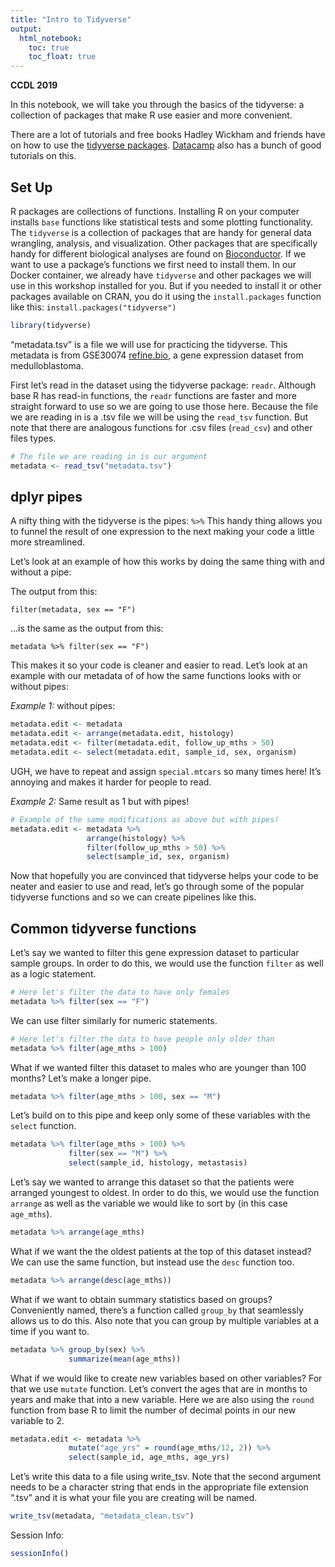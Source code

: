 ```yaml
---
title: "Intro to Tidyverse"
output:   
  html_notebook: 
    toc: true
    toc_float: true
---
```


**CCDL 2019**

In this notebook, we will take you through the basics of the tidyverse: 
a collection of packages that make R use easier and more convenient.  

There are a lot of tutorials and free books Hadley Wickham and friends have on 
how to use the [tidyverse packages](https://r4ds.had.co.nz/index.html). 
[Datacamp](https://www.datacamp.com/) also has a bunch of good tutorials on this. 

## Set Up
R packages are collections of functions. 
Installing R on your computer installs `base` functions like statistical tests 
and some plotting functionality.
The `tidyverse` is a collection of packages that are handy for general data 
wrangling, analysis, and visualization. 
Other packages that are specifically handy for different biological analyses are 
found on [Bioconductor](https://www.bioconductor.org/).
If we want to use a package's functions we first need to install them.
In our Docker container, we already have `tidyverse` and other packages we will
use in this workshop installed for you. 
But if you needed to install it or other packages available on CRAN, you 
do it using the `install.packages` function like this: `install.packages("tidyverse")`
```r
library(tidyverse)
```

"metadata.tsv" is a file we will use for practicing the tidyverse.
This metadata is from GSE30074 [refine.bio](https://www.refine.bio), a gene 
expression dataset from medulloblastoma.
  
First let's read in the dataset using the tidyverse package: `readr`.
Although base R has read-in functions, the `readr` functions are faster and more
straight forward to use so we are going to use those here. 
Because the file we are reading in is a .tsv file we will be using the 
`read_tsv` function. 
But note that there are analogous functions for .csv files (`read_csv`) and 
other files types.
```r
# The file we are reading in is our argument 
metadata <- read_tsv("metadata.tsv")
```

## dplyr pipes
A nifty thing with the tidyverse is the pipes: `%>%`
This handy thing allows you to funnel the result of one expression to the next
making your code a little more streamlined.

Let's look at an example of how this works by doing the same thing with and 
without a pipe:

The output from this:  
```
filter(metadata, sex == "F")
```  
...is the same as the output from this:  
```
metadata %>% filter(sex == "F")
```  
  
This makes it so your code is cleaner and easier to read. 
Let's look at an example with our metadata of of how the same 
functions looks with or without pipes:

*Example 1:* without pipes:   
```r
metadata.edit <- metadata
metadata.edit <- arrange(metadata.edit, histology)
metadata.edit <- filter(metadata.edit, follow_up_mths > 50)
metadata.edit <- select(metadata.edit, sample_id, sex, organism)
```
UGH, we have to repeat and assign `special.mtcars` so many times here! 
It's annoying and makes it harder for people to read. 

*Example 2:* Same result as 1 but with pipes!
```r
# Example of the same modifications as above but with pipes!
metadata.edit <- metadata %>%
                 arrange(histology) %>%
                 filter(follow_up_mths > 50) %>%
                 select(sample_id, sex, organism)
```

Now that hopefully you are convinced that tidyverse helps your code to be neater and
easier to use and read, let's go through some of the popular tidyverse functions
and so we can create pipelines like this. 

## Common tidyverse functions

Let's say we wanted to filter this gene expression dataset to particular sample
groups.
In order to do this, we would use the function `filter` as well as a logic statement.
```r
# Here let's filter the data to have only females
metadata %>% filter(sex == "F")
```

We can use filter similarly for numeric statements.  
```r
# Here let's filter the data to have people only older than 
metadata %>% filter(age_mths > 100)
```

What if we wanted filter this dataset to males who are younger than 100 months? 
Let's make a longer pipe.
```r
metadata %>% filter(age_mths > 100, sex == "M")
```

Let's build on to this pipe and keep only some of these variables with the 
`select` function. 
```r
metadata %>% filter(age_mths > 100) %>%
             filter(sex == "M") %>% 
             select(sample_id, histology, metastasis)
```

Let's say we wanted to arrange this dataset so that the patients were arranged
youngest to oldest.
In order to do this, we would use the function `arrange` as well as the variable
we would like to sort by (in this case `age_mths`).
```r
metadata %>% arrange(age_mths) 
```

What if we want the the oldest patients at the top of this dataset instead? 
We can use the same function, but instead use the `desc` function too. 
```r
metadata %>% arrange(desc(age_mths))
```

What if we want to obtain summary statistics based on groups? 
Conveniently named, there's a function called `group_by` that seamlessly allows
us to do this. 
Also note that you can group by multiple variables at a time if you want to.
```r
metadata %>% group_by(sex) %>% 
             summarize(mean(age_mths))
```
What if we would like to create new variables based on other variables? 
For that we use `mutate` function. 
Let's convert the ages that are in months to years and make that into a new variable.
Here we are also using the `round` function from base R to limit the number of 
decimal points in our new variable to 2.
```r
metadata.edit <- metadata %>% 
             mutate("age_yrs" = round(age_mths/12, 2)) %>%
             select(sample_id, age_mths, age_yrs)
```

Let's write this data to a file using write_tsv. Note that the second argument 
needs to be a character string that ends in the appropriate file extension ".tsv"
and it is what your file you are creating will be named. 
```r
write_tsv(metadata, "metadata_clean.tsv")
```

Session Info: 
```r
sessionInfo()
```

